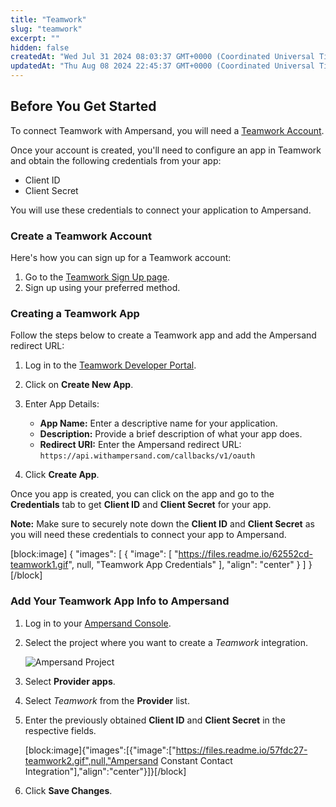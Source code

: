 ```yaml
---
title: "Teamwork"
slug: "teamwork"
excerpt: ""
hidden: false
createdAt: "Wed Jul 31 2024 08:03:37 GMT+0000 (Coordinated Universal Time)"
updatedAt: "Thu Aug 08 2024 22:45:37 GMT+0000 (Coordinated Universal Time)"
---
```

## Before You Get Started

To connect Teamwork with Ampersand, you will need a [Teamwork Account](https://www.teamwork.com/signup/).

Once your account is created, you'll need to configure an app in Teamwork and obtain the following credentials from your app:

- Client ID
- Client Secret

You will use these credentials to connect your application to Ampersand.

### Create a Teamwork Account

Here's how you can sign up for a Teamwork account:

1. Go to the [Teamwork Sign Up page](https://www.teamwork.com/signup/).
2. Sign up using your preferred method.

### Creating a Teamwork App

Follow the steps below to create a Teamwork app and add the Ampersand redirect URL:

1. Log in to the [Teamwork Developer Portal](https://www.teamwork.com/launchpad/login/developer/).

2. Click on **Create New App**.

3. Enter App Details:
   - **App Name:** Enter a descriptive name for your application.
   - **Description:** Provide a brief description of what your app does.
   - **Redirect URI:** Enter the Ampersand redirect URL: `https://api.withampersand.com/callbacks/v1/oauth`

4. Click **Create App**.

Once you app is created, you can click on the app and go to the **Credentials** tab to get **Client ID** and **Client Secret** for your app.

**Note:** Make sure to securely note down the **Client ID** and **Client Secret** as you will need these credentials to connect your app to Ampersand.

[block:image]
{
  "images": [
    {
      "image": [
        "https://files.readme.io/62552cd-teamwork1.gif",
        null,
        "Teamwork App Credentials"
      ],
      "align": "center"
    }
  ]
}
[/block]


### Add Your Teamwork App Info to Ampersand

1. Log in to your [Ampersand Console](https://console.withampersand.com).

2. Select the project where you want to create a _Teamwork_ integration.

   ![Ampersand Project](https://files.readme.io/dd47b7a-Ampersand.png)

3. Select **Provider apps**.

4. Select _Teamwork_ from the **Provider** list.

5. Enter the previously obtained **Client ID** and **Client Secret** in the respective fields.

   [block:image]{"images":[{"image":["https://files.readme.io/57fdc27-teamwork2.gif",null,"Ampersand Constant Contact Integration"],"align":"center"}]}[/block]

6. Click **Save Changes**.
